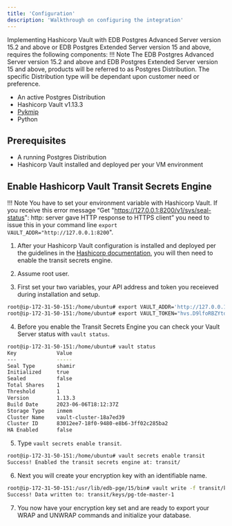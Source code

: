 ```yaml
---
title: 'Configuration'
description: 'Walkthrough on configuring the integration'
---
```


Implementing Hashicorp Vault with EDB Postgres Advanced Server version 15.2 and above or EDB Postgres Extended Server version 15 and above, requires the following components:
!!! Note
    The EDB Postgres Advanced Server version 15.2 and above and EDB Postgres Extended Server version 15 and above, products will be referred to as Postgres Distribution.  The specific Distribution type will be dependant upon customer need or preference.

- An active Postgres Distribution
- Hashicorp Vault v1.13.3
- [Pykmip](https://pypi.org/project/PyKMIP/#files)
- Python 

## Prerequisites

- A running Postgres Distribution
- Hashicorp Vault installed and deployed per your VM environment

## Enable Hashicorp Vault Transit Secrets Engine

!!! Note
    You have to set your environment variable with Hashicorp Vault. If you receive this error message “Get "https://127.0.0.1:8200/v1/sys/seal-status": http: server gave HTTP response to HTTPS client” you need to issue this in your command line `export VAULT_ADDR="http://127.0.0.1:8200`".

1. After your Hashicorp Vault configuration is installed and deployed per the guidelines in the [Hashicorp documentation](https://developer.hashicorp.com/vault/tutorials/getting-started/getting-started-install), you will then need to enable the transit secrets engine.

2. Assume root user.

3. First set your two variables, your API address and token you receieved during installation and setup.
```bash
root@ip-172-31-50-151:/home/ubuntu# export VAULT_ADDR='http://127.0.0.1:8200'
root@ip-172-31-50-151:/home/ubuntu# export VAULT_TOKEN="hvs.D9lfoRBZYtdJY2t3lG3f6yUa"
```
4. Before you enable the Transit Secrets Engine you can check your Vault Server status with `vault status`.
```bash
root@ip-172-31-50-151:/home/ubuntu# vault status
Key             Value
---             -----
Seal Type       shamir
Initialized     true
Sealed          false
Total Shares    1
Threshold       1
Version         1.13.3
Build Date      2023-06-06T18:12:37Z
Storage Type    inmem
Cluster Name    vault-cluster-18a7ed39
Cluster ID      83012ee7-18f0-9480-e8b6-3ff02c285ba2
HA Enabled      false
```

5. Type `vault secrets enable transit`.
```bash
root@ip-172-31-50-151:/home/ubuntu# vault secrets enable transit
Success! Enabled the transit secrets engine at: transit/
```

6. Next you will create your encryption key with an identifiable name.
```bash
root@ip-172-31-50-151:/usr/lib/edb-pge/15/bin# vault write -f transit/keys/pg-tde-master-1
Success! Data written to: transit/keys/pg-tde-master-1
```
7. You now have your encryption key set and are ready to export your WRAP and UNWRAP commands and initialize your database.